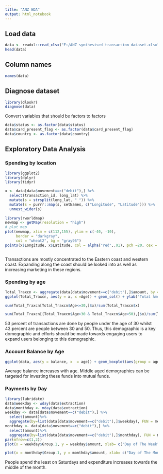 ---
title: "ANZ EDA"
output: html_notebook
---
## Load data

```{r}
data <- readxl::read_xlsx("F:/ANZ synthesised transaction dataset.xlsx")
head(data)
```
## Column names
```{r}
names(data)
```
## Diagnose dataset
```{r}
library(dlookr)
diagnose(data)

```
Convert variables that should be factors to factors
```{r}
data$status <- as.factor(data$status)
data$card_present_flag <- as.factor(data$card_present_flag)
data$country <- as.factor(data$country)
```

## Exploratory Data Analysis
### Spending by location
```{r}
library(ggplot2)
library(dplyr)
library(tidyr)

x <- data[data$movement==c("debit"),] %>%
  select(transaction_id, long_lat) %>%
  mutate(s = strsplit(long_lat, " ")) %>%
  mutate(s = purrr::map(s, setNames, c("Longitude", "Latitude"))) %>%
  unnest_wider(s)
  
library(rworldmap)
newmap <- getMap(resolution = "high")
# plot map
plot(newmap, xlim = c(112,155), ylim = c(-40, -10), 
     border = "darkgray", 
     col = "wheat2", bg = "gray95")
points(x$Longitude, x$Latitude, col = alpha("red",.01), pch =20, cex = 1 )
    
```
Transactions are mostly concentrated to the Eastern coast and western coast. Expanding along the coast should be looked into as well as increasing marketing in these regions.

### Spending by age
```{r}
Total_Traxcn <- aggregate(data[data$movement==c("debit"),]$amount, by = list(Age=data[data$movement==c("debit"),]$age), FUN = sum)
ggplot(Total_Traxcn, aes(y = x, x =Age)) + geom_col() + ylab("Total Amounts Transacted by Age")
```
```{r}
sum(Total_Traxcn[Total_Traxcn$Age<=30,]$x)/sum(Total_Traxcn$x)
```
```{r}
sum(Total_Traxcn[(Total_Traxcn$Age>30 & Total_Traxcn$Age<50),]$x)/sum(Total_Traxcn$x)

```
53 percent of transactions are done by people under the age of 30 whilst 43 percent are people between 30 and 50.
Thus, this demographic is a key domegraphic and efforts should be made towards engaging users to expand users belonging to this demographic.


### Account Balance by Age 
```{r}
ggplot(data, aes(y = balance, x  = age)) + geom_boxplot(aes(group = age))
```
Average balance increases with age. Middle aged demographics can be targeted for investing these funds into mutual funds.

### Payments by Day
```{r}
library(lubridate)
data$weekday <- wday(data$extraction)
data$monthday <- mday(data$extraction)
weekday <- data[data$movement==c("debit"),] %>% 
  select(amount)%>%
  aggregate(by=list(data[data$movement==c("debit"),]$weekday), FUN = mean)
monthday <- data[data$movement==c("debit"),] %>% 
  select(amount)%>%
  aggregate(by=list(data[data$movement==c("debit"),]$monthday), FUN = mean)
par(mfrow=c(1,2))
plot(x = weekday$Group.1, y = weekday$amount, xlab= c("Day of The Week"), ylab = c("Average Amount Spent"), 'l')

plot(x = monthday$Group.1, y = monthday$amount, xlab= c("Day of The Month"), ylab = c("Average Amount Spent"), 'l')

```
People spend the least on Saturdays and expenditure increases towards the middle of the month.



